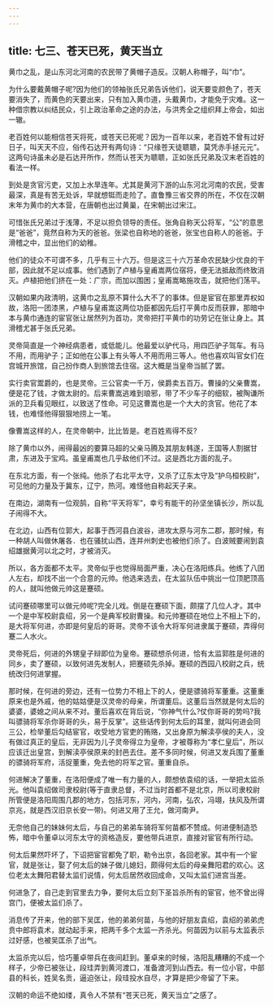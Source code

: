 ```yaml
---
---
---
```

title: 七三、苍天已死，黄天当立
---



黄巾之乱，是山东河北河南的农民带了黄帽子造反。汉朝人称帽子，叫“巾”。

为什么要戴黄帽子呢?因为他们的领袖张氏兄弟告诉他们，说天要变颜色了，苍天要消失了，而黄色的天要出来，只有加入黄巾道，头戴黄巾，才能免于灾难。这一种借宗教以纠结民众，引上政治革命之途的办法，与洪秀全之组织拜上帝会，如出一辙。

老百姓何以能相信苍天将死，或苍天已死呢？因为一百年以来，老百姓不曾有过好日子，叫天天不应，俗传石达开有两句诗：“只缘苍天徒聩聩，莫凭赤手拯元元”。这两句诗虽未必是石达开所作，然而认苍天为聩聩，正如张氏兄弟及汉末老百姓的看法一样。

到处是贪官污吏，又加上水旱连年。尤其是黄河下游的山东河北河南的农民，受害最深，真是有苦无处诉，早就想铤而走险了。直鲁豫三省交界的所在，不仅在汉朝末年为黄巾的大本营，在唐朝也出过黄巢，在宋朝出过宋江。

可惜张氏兄弟过于浅薄，不足以担负领导的责任。张角自称天公将军，“公”的意思是“爸爸”，竟然自称为天的爸爸。张梁也自称地的爸爸，张宝也自称人的爸爸。于滑稽之中，显出他们的幼稚。

他们的徒众不可谓不多，几乎有三十六万。但是这三十六万革命农民缺少优良的干部，因此就不足以成事。他们遇到了卢植与皇甫嵩两位宿将，便无法抵敌而终致消灭。卢植把他们挤在一处：广宗，而加以围困；皇甫嵩略施攻击，就把他们荡平。

汉朝如果内政清明，这黄巾之乱原不算什么大不了的事体。但是宦官在那里弄权如故，洛阳一团漆黑，卢植与皇甫嵩这两位功臣都因先后打平黄巾反而获罪，那暗中本与黄巾通连的宦官张让居然列为首功，灵帝把打平黄巾的功劳记在张让身上。其滑稽尤甚于张氏兄弟。

灵帝简直是一个神经病患者，或低能儿。他最爱以驴代马，用四匹驴子驾车。有马不用，而用驴子；正如他在公事上有头等人不用而用三等人。他也喜欢叫官女们在宫城开旅馆，自己扮作商人到旅馆去住宿。这大概是当皇帝当腻了罢。

实行卖官鬻爵的，也是灵帝。三公官卖一千万，侯爵卖五百万。曹操的父亲曹嵩，便是花了钱，才做太尉的。后来曹嵩逃难到琅邪，带了不少车子的细软，被陶谦所派的卫兵看见眼红，以致送了性命。可见这曹嵩也是一个大大的贪官。他花了本钱，也难怪他得狠狠地捞上一笔。

像曹嵩这样的人，在灵帝朝中，比比皆是。老百姓焉得不反?

除了黄巾以外，闹得最凶的要算马超的父亲马腾及其朋友韩遂，王国等人割据甘肃，东进及于宝鸡。虽皇甫嵩也几乎敌他们不过。这是西北方面的乱子。

在东北方面，有一个张纯。他杀了右北平太守，又杀了辽东太守及“护乌桓校尉”，可见他的力量及于冀东，辽宁，热河。难怪他自称起天子来。

在南边，湖南有一位观鹄，自称“平天将军”，幸亏有能干的孙坚坐镇长沙，所以乱子闹得不大。

在北边，山西有位郭大，起事于西河县白波谷，进攻太原与河东二郡，那时候，有一种胡人叫做休屠各．也在骚扰山西，连并州刺史也被他们杀了。白波贼要闹到袁绍雄据黄河以北之时，才被消灭。

所以，各方面都不太平。灵帝似乎也觉得局面严重，决心在洛阳练兵。他练了八团人左右，却找不出一个合意的元帅。他选来选去，在太监队伍中挑出一位顶肥顶高的人，就叫他做元帅这是蹇硕。

试问蹇硕哪里可以做元帅呢?完全儿戏。倒是在蹇硕下面，颇摆了几位人才。其中一个是中军校尉袁绍，另一个是典军校尉曹操。和元帅蹇硕在地位上不相上下的，是大将军何进，亦即是何皇后的哥哥。灵帝不该令大将军何进隶属于蹇硕，弄得何蹇二人水火。

灵帝死后，何进的外甥皇子辩即位为皇帝。蹇硕想杀何进，恰有太监郭胜是何进的同乡，卖了蹇硕，以致何进先发制人，把蹇硕先杀掉。蹇硕的西园八校尉之兵，统统改归何进掌握。

那时候，在何进的旁边，还有一位势力不相上下的人，便是骠骑将军董重。这董重原来也是外戚，他的姑姑便是汉灵帝的母亲，所谓董后。这董后当然就是何太后的婆婆，婆媳之间从来不对。董后喜欢在背后说，“你神气什么?仗你哥哥的势吗?我叫骠骑将军杀你哥哥的头，易于反掌”。这些话传到何太后的耳里，就叫何进会同三公，检举董后勾结宦官，收受地方官吏的贿赂，又出身原为解渎亭侯的夫人，没有做过真正的皇后，无非因为儿子灵帝得立为皇帝，才被尊称为“孝仁皇后”，所以应该迁出皇宫，到解渎亭侯原来的封邑去住。差不多同时候，何进又发兵围了董重的骠骑将军府，活捉董重，免去他的将军之官。董重自杀。

何进解决了董重，在洛阳便成了唯一有力量的人，颇想依袁绍的话，一举把太监杀光。他叫袁绍做司隶校尉(等于直隶总督，不过当时首都不是北京，所以司隶校尉所管便是洛阳周围几郡的地方，包括河东，河内，河南，弘农，冯翊，扶风及所谓京兆，就是西汉旧京长安一带)。何进又用了王允，做河南尹。

无奈他自己的妹妹何太后，与自己的弟弟车骑将军何苗都不赞成。何进便制造恐怖，暗中令董卓以河东太守的资格造反，要他带兵进京，直接对宦官有所行动。

何太后果然吓坏了，下诏把宦官都免了职，勒令出京，各回老家。其中有一个宦官，就是张让，娶了何太后的妹子做儿媳妇，颇得何太后的母亲舞阳君的欢心。这位老太太舞阳君替太监们说情，何太后居然收回成命，又叫太监们进宫当差。

何进急了，自己走到官里去力争，要何太后立刻下圣旨杀所有的宦官，他不曾出得宫门，便被太监们杀了。

消息传了开来，他的部下吴匡，他的弟弟何苗，与他的好朋友袁绍，袁绍的弟弟虎贲中郎将袁术，就动起手来，把两千多个太监一齐杀光。何苗因为以前与太监表示过好感，也被吴匡杀了出气。

太监杀完以后，恰巧董卓带兵在夜间赶到。董卓来的时候，洛阳乱糟糟的不成一个样子，少帝已被张让，段珪弄到黄河渡口，准备渡河到山西去。有一位小官，中部县的科长，姓吴名贡，逼迫张让，段珪投水自尽，才算是把少帝留了下来。

汉朝的命运不绝如缕，真令人不禁有“苍天已死，黄天当立”之感了。